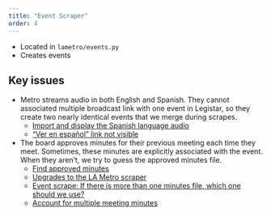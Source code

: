 ```yaml
---
title: "Event Scraper"
order: 4
---
```


- Located in `lametro/events.py`
- Creates events

## Key issues

- Metro streams audio in both English and Spanish. They cannot associated multiple
broadcast link with one event in Legistar, so they create two nearly identical events that
we merge during scrapes.
  - [Import and display the Spanish language audio](https://github.com/Metro-Records/la-metro-councilmatic/issues/263)
  - ["Ver en español" link not visible](https://github.com/Metro-Records/la-metro-councilmatic/issues/393)
- The board approves minutes for their previous meeting each time they meet. Sometimes,
these minutes are explicitly associated with the event. When they aren't, we try to guess
the approved minutes file.
  - [Find approved minutes](https://github.com/opencivicdata/scrapers-us-municipal/pull/291)
  - [Upgrades to the LA Metro scraper](https://github.com/opencivicdata/scrapers-us-municipal/pull/299)
  - [Event scrape: If there is more than one minutes file, which one should we use?](https://github.com/Metro-Records/la-metro-councilmatic/issues/742)
  - [Account for multiple meeting minutes](https://github.com/Metro-Records/scrapers-lametro/issues/16)